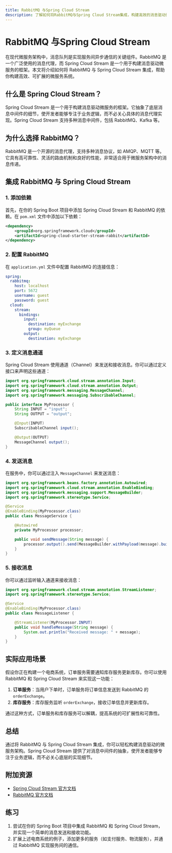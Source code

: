```yaml
---
title: RabbitMQ 与Spring Cloud Stream
description: 了解如何将RabbitMQ与Spring Cloud Stream集成，构建高效的消息驱动微服务架构。
---
```


# RabbitMQ 与Spring Cloud Stream

在现代微服务架构中，消息队列是实现服务间异步通信的关键组件。RabbitMQ 是一个广泛使用的消息代理，而 Spring Cloud Stream 是一个用于构建消息驱动微服务的框架。本文将介绍如何将 RabbitMQ 与 Spring Cloud Stream 集成，帮助你构建高效、可扩展的微服务系统。

## 什么是 Spring Cloud Stream？

Spring Cloud Stream 是一个用于构建消息驱动微服务的框架。它抽象了底层消息中间件的细节，使开发者能够专注于业务逻辑，而不必关心具体的消息代理实现。Spring Cloud Stream 支持多种消息中间件，包括 RabbitMQ、Kafka 等。

## 为什么选择 RabbitMQ？

RabbitMQ 是一个开源的消息代理，支持多种消息协议，如 AMQP、MQTT 等。它具有高可靠性、灵活的路由机制和良好的性能，非常适合用于微服务架构中的消息传递。

## 集成 RabbitMQ 与 Spring Cloud Stream

### 1. 添加依赖

首先，在你的 Spring Boot 项目中添加 Spring Cloud Stream 和 RabbitMQ 的依赖。在 `pom.xml` 文件中添加以下依赖：

```xml
<dependency>
    <groupId>org.springframework.cloud</groupId>
    <artifactId>spring-cloud-starter-stream-rabbit</artifactId>
</dependency>
```

### 2. 配置 RabbitMQ

在 `application.yml` 文件中配置 RabbitMQ 的连接信息：

```yaml
spring:
  rabbitmq:
    host: localhost
    port: 5672
    username: guest
    password: guest
  cloud:
    stream:
      bindings:
        input:
          destination: myExchange
          group: myQueue
        output:
          destination: myExchange
```

### 3. 定义消息通道

Spring Cloud Stream 使用通道（Channel）来发送和接收消息。你可以通过定义接口来声明这些通道：

```java
import org.springframework.cloud.stream.annotation.Input;
import org.springframework.cloud.stream.annotation.Output;
import org.springframework.messaging.MessageChannel;
import org.springframework.messaging.SubscribableChannel;

public interface MyProcessor {
    String INPUT = "input";
    String OUTPUT = "output";

    @Input(INPUT)
    SubscribableChannel input();

    @Output(OUTPUT)
    MessageChannel output();
}
```

### 4. 发送消息

在服务中，你可以通过注入 `MessageChannel` 来发送消息：

```java
import org.springframework.beans.factory.annotation.Autowired;
import org.springframework.cloud.stream.annotation.EnableBinding;
import org.springframework.messaging.support.MessageBuilder;
import org.springframework.stereotype.Service;

@Service
@EnableBinding(MyProcessor.class)
public class MessageService {

    @Autowired
    private MyProcessor processor;

    public void sendMessage(String message) {
        processor.output().send(MessageBuilder.withPayload(message).build());
    }
}
```

### 5. 接收消息

你可以通过监听输入通道来接收消息：

```java
import org.springframework.cloud.stream.annotation.StreamListener;
import org.springframework.stereotype.Service;

@Service
@EnableBinding(MyProcessor.class)
public class MessageListener {

    @StreamListener(MyProcessor.INPUT)
    public void handleMessage(String message) {
        System.out.println("Received message: " + message);
    }
}
```

## 实际应用场景

假设你正在构建一个电商系统，订单服务需要通知库存服务更新库存。你可以使用 RabbitMQ 和 Spring Cloud Stream 来实现这一功能：

1. **订单服务**：当用户下单时，订单服务将订单信息发送到 RabbitMQ 的 `orderExchange`。
2. **库存服务**：库存服务监听 `orderExchange`，接收订单信息并更新库存。

通过这种方式，订单服务和库存服务可以解耦，提高系统的可扩展性和可靠性。

## 总结

通过将 RabbitMQ 与 Spring Cloud Stream 集成，你可以轻松构建消息驱动的微服务架构。Spring Cloud Stream 提供了对消息中间件的抽象，使开发者能够专注于业务逻辑，而不必关心底层的实现细节。

## 附加资源

- [Spring Cloud Stream 官方文档](https://spring.io/projects/spring-cloud-stream)
- [RabbitMQ 官方文档](https://www.rabbitmq.com/documentation.html)

## 练习

1. 尝试在你的 Spring Boot 项目中集成 RabbitMQ 和 Spring Cloud Stream，并实现一个简单的消息发送和接收功能。
2. 扩展上述电商系统的例子，添加更多的服务（如支付服务、物流服务），并通过 RabbitMQ 实现服务间的通信。
